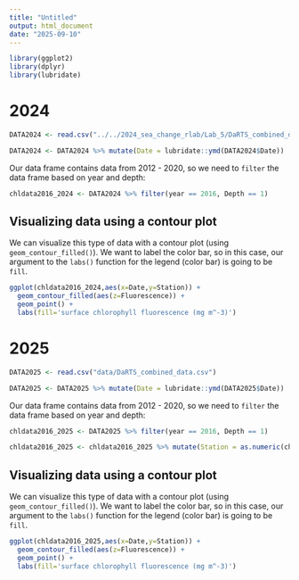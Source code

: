 ```yaml
---
title: "Untitled"
output: html_document
date: "2025-09-10"
---
```

```r
library(ggplot2)
library(dplyr)
library(lubridate)
```


# 2024 

```r
DATA2024 <- read.csv("../../2024_sea_change_rlab/Lab_5/DaRTS_combined_data.csv")
```

```r
DATA2024 <- DATA2024 %>% mutate(Date = lubridate::ymd(DATA2024$Date))
```

Our data frame contains data from 2012 - 2020, so we need to `filter` the data frame based on year and depth:

```r
chldata2016_2024 <- DATA2024 %>% filter(year == 2016, Depth == 1)
```


## Visualizing data using a contour plot

We can visualize this type of data with a contour plot (using `geom_contour_filled()`). We want to label the color bar, so in this case, our argument to the `labs()` function for the legend (color bar) is going to be `fill`.

```r
ggplot(chldata2016_2024,aes(x=Date,y=Station)) +
  geom_contour_filled(aes(z=Fluorescence)) +
  geom_point() +
  labs(fill='surface chlorophyll fluorescence (mg m^-3)')
```

# 2025 

```r
DATA2025 <- read.csv("data/DaRTS_combined_data.csv")
```

```r
DATA2025 <- DATA2025 %>% mutate(Date = lubridate::ymd(DATA2025$Date))
```

Our data frame contains data from 2012 - 2020, so we need to `filter` the data frame based on year and depth:

```r
chldata2016_2025 <- DATA2025 %>% filter(year == 2016, Depth == 1)
```


```r
chldata2016_2025 <- chldata2016_2025 %>% mutate(Station = as.numeric(chldata2016_2025$Station))
```


## Visualizing data using a contour plot

We can visualize this type of data with a contour plot (using `geom_contour_filled()`). We want to label the color bar, so in this case, our argument to the `labs()` function for the legend (color bar) is going to be `fill`.

```r
ggplot(chldata2016_2025,aes(x=Date,y=Station)) +
  geom_contour_filled(aes(z=Fluorescence)) +
  geom_point() +
  labs(fill='surface chlorophyll fluorescence (mg m^-3)')
```
